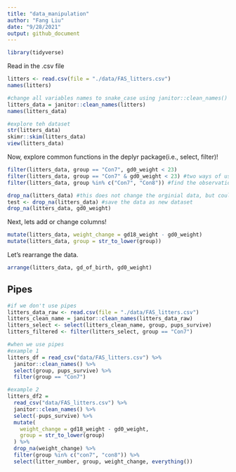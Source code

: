 ```yaml
---
title: "data_manipulation"
author: "Fang Liu"
date: "9/28/2021"
output: github_document
---
```


```r
library(tidyverse)
```

Read in the .csv file
```r
litters <- read.csv(file = "./data/FAS_litters.csv")
names(litters)

#change all variables names to snake_case using janitor::clean_names()
litters_data = janitor::clean_names(litters)
names(litters_data)

#explore teh dataset
str(litters_data)
skimr::skim(litters_data)
view(litters_data)
```

Now, explore common functions in the deplyr package(i.e., select, filter)! 
```r
filter(litters_data, group == "Con7", gd0_weight < 23)
filter(litters_data, group == "Con7" & gd0_weight < 23) #two ways of using 'AND'
filter(litters_data, group %in% c("Con7", "Con8")) #find the observations where group is in Con7 or Con 8
```

```r
drop_na(litters_data) #this does not change the orginial data, but could be used in pipes
test <- drop_na(litters_data) #save the data as new dataset
drop_na(litters_data, gd0_weight)
```

Next, lets add or change columns! 
```r
mutate(litters_data, weight_change = gd18_weight - gd0_weight)
mutate(litters_data, group = str_to_lower(group))
```

Let's rearrange the data.
```r
arrange(litters_data, gd_of_birth, gd0_weight)
```


## Pipes
```r

#if we don't use pipes
litters_data_raw <- read.csv(file = "./data/FAS_litters.csv")
litters_clean_name = janitor::clean_names(litters_data_raw)
litters_select <- select(litters_clean_name, group, pups_survive)
litters_filtered <- filter(litters_select, group == "Con7")

#when we use pipes 
#example 1
litters_df = read_csv("data/FAS_litters.csv") %>% 
  janitor::clean_names() %>%
  select(group, pups_survive) %>%
  filter(group == "Con7")

#example 2
litters_df2 = 
  read_csv("data/FAS_litters.csv") %>% 
  janitor::clean_names() %>%
  select(-pups_survive) %>%
  mutate(
    weight_change = gd18_weight - gd0_weight,
    group = str_to_lower(group)
  ) %>%
  drop_na(weight_change) %>%
  filter(group %in% c("con7", "con8")) %>%
  select(litter_number, group, weight_change, everything())
```
